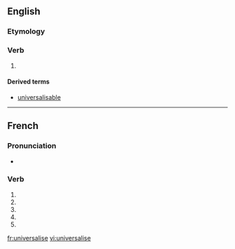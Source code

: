 {{also|universalisé}}
==English==

===Etymology===
{{suffix|universal|ise|lang=en}}

===Verb===
{{en-verb|universalis|es}}

# {{alternative spelling of|universalize}}

====Derived terms====
* [[universalisable]]

----

==French==

===Pronunciation===
* {{homophones|lang=fr|universalisent|universalises}}

===Verb===
{{fr-verb-form}}

# {{conjugation of|universaliser||1|s|pres|ind|lang=fr}}
# {{conjugation of|universaliser||3|s|pres|ind|lang=fr}}
# {{conjugation of|universaliser||1|s|pres|sub|lang=fr}}
# {{conjugation of|universaliser||3|s|pres|sub|lang=fr}}
# {{conjugation of|universaliser||2|s|imp|lang=fr}}

[[fr:universalise]]
[[vi:universalise]]
